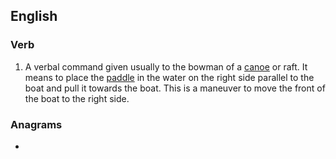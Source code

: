 ==English==

===Verb===
{{en-verb|draws right|drawing right|drew right|drawn right}}

# A verbal command given usually to the bowman of a [[canoe]] or raft. It means to place the [[paddle]] in the water on the right side parallel to the boat and pull it towards the boat. This is a maneuver to move the front of the boat to the right side.
#: {{ux|en|When we get to the bottom of the rapids, '''draw right''' to avoid the sweepers.}}

===Anagrams===
* {{anagrams|en|a=adghirrtw|rightward}}